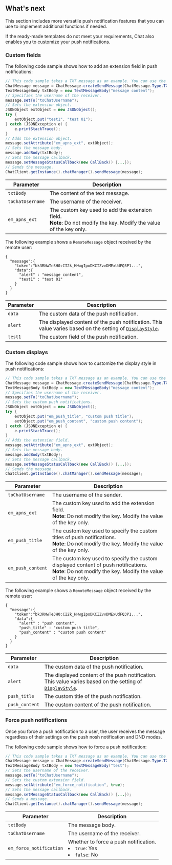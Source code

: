 <PlatformWrapper platform="android">

## What's next

This section includes more versatile push notification features that you can use to implement additional functions if needed.

If the ready-made templates do not meet your requirements, Chat also enables you to customize your push notifications.

### Custom fields

The following code sample shows how to add an extension field in push notifications:

```java
// This code sample takes a TXT message as an example. You can use the same approach to set IMAGE messages and FILE messages.
ChatMessage message = ChatMessage.createSendMessage(ChatMessage.Type.TXT);
TextMessageBody txtBody = new TextMessageBody("message content");
// Specifies the username of the receiver.
message.setTo("toChatUsername");
// Sets the extension object.
JSONObject extObject = new JSONObject();
try {
    extObject.put("test1", "test 01");
} catch (JSONException e) {
    e.printStackTrace();
}
// Adds the extension object.
message.setAttribute("em_apns_ext", extObject);
// Sets the message body.
message.addBody(txtBody);
// Sets the message callback.
message.setMessageStatusCallback(new CallBack() {...});
// Sends the message.
ChatClient.getInstance().chatManager().sendMessage(message);
```
| Parameter             | Description                                                         |
| ---------------- | ------------------------------------------------------------ |
| `txtBody`        | The content of the text message.                                  |
| `toChatUsername` | The username of the receiver.  |
| `em_apns_ext`    | The custom key used to add the extension field. <br/>**Note**: Do not modify the key. Modify the value of the key only. |


The following example shows a `RemoteMessage` object received by the remote user:

```plaintext
{
  "message":{
    "token":"bk3RNwTe3H0:CI2k_HHwgIpoDKCIZvvDMExUdFQ3P1...",
    "data":{
      "alert" : "message content",
      "test1" : "test 01"
    }
  }
}
```

| Parameter    | Description           |
| ------- | -------------- |
| `data`  | The custom data of the push notification.     |
| `alert`  | The displayed content of the push notification. This value varies based on the setting of [`DisplayStyle`](#style).   |
| `test1`  | The custom field of the push notification.        |


### Custom displays

The following code sample shows how to customize the display style in push notifications:

```java
// This code sample takes a TXT message as an example. You can use the same approach to set IMAGE messages and FILE messages.
ChatMessage message = ChatMessage.createSendMessage(ChatMessage.Type.TXT);
TextMessageBody txtBody = new TextMessageBody("message content");
// Specifies the username of the receiver.
message.setTo("toChatUsername");
// Sets the custom push notifications.
JSONObject extObject = new JSONObject();
try {
    extObject.put("em_push_title", "custom push title");
    extObject.put("em_push_content", "custom push content");
} catch (JSONException e) {
    e.printStackTrace();
}
// Adds the extension field.
message.setAttribute("em_apns_ext", extObject);
// Sets the message body.
message.addBody(txtBody);
// Sets the message callback.
message.setMessageStatusCallback(new CallBack() {...});
// Sends the message.
ChatClient.getInstance().chatManager().sendMessage(message);
```

| Parameter             | Description                                                         |
| ---------------- | ------------------------------------------------------------ |
| `toChatUsername` | The username of the sender. |
| `em_apns_ext`    | The custom key used to add the extension field. <br/>**Note**: Do not modify the key. Modify the value of the key only. |
| `em_push_title`   | The custom key used to specify the custom titles of push notifications.<br/>**Note**: Do not modify the key. Modify the value of the key only. |
| `em_push_content`| The custom key used to specify the custom displayed content of push notifications.<br/>**Note**: Do not modify the key. Modify the value of the key only. |

The following example shows a `RemoteMessage` object received by the remote user:

```plaintext
{
  "message":{
    "token":"bk3RNwTe3H0:CI2k_HHwgIpoDKCIZvvDMExUdFQ3P1...",
    "data":{
      "alert" : "push content",
      "push_title" : "custom push title",
      "push_content" : "custom push content"
    }
  }
}
```

| Parameter    | Description           |
| ------- | -------------- |
| `data`  | The custom data of the push notification.     |
| `alert` | The displayed content of the push notification. This value varies based on the setting of [`DisplayStyle`](#style).    |
| `push_title` | The custom title of the push notification.     |
| `push_content` | The custom content of the push notification.     |


### Force push notifications

Once you force a push notification to a user, the user receives the message regardless of their settings on the push nosh notification and DND modes.

The following code sample shows how to force a push notification:

```java
// This code sample takes a TXT message as an example. You can use the same approach to set IMAGE messages and FILE messages.
ChatMessage message = ChatMessage.createSendMessage(ChatMessage.Type.TXT);
TextMessageBody txtBody = new TextMessageBody("test");
// Sets the username of the receiver.
message.setTo("toChatUsername");
// Sets the custom extension field.
message.setAttribute("em_force_notification", true);
// Sets the message callback.
message.setMessageStatusCallback(new CallBack() {...});
// Sends a message.
ChatClient.getInstance().chatManager().sendMessage(message);
```

| Parameter                    | Description                                     |
| ----------------------- | ---------------------------------------- |
| `txtBody`               | The message body.                                 |
| `toChatUsername`        | The username of the receiver.                    |
| `em_force_notification` | Whether to force a push notification.<li>`true`: Yes</li><li>`false`: No</li>  |
    
</PlatformWrapper>